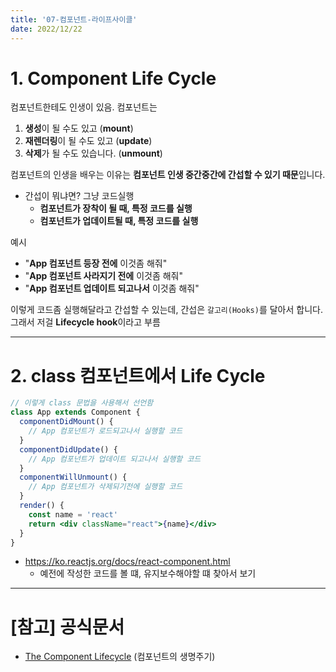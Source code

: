 ```yaml
---
title: '07-컴포넌트-라이프사이클'
date: 2022/12/22
---
```


# 1. Component Life Cycle

컴포넌트한테도 인생이 있음. 컴포넌트는

1. **생성**이 될 수도 있고 (**mount**)
2. **재렌더링**이 될 수도 있고 (**update**)
3. **삭제**가 될 수도 있습니다. (**unmount**)

컴포넌트의 인생을 배우는 이유는 **컴포넌트 인생 중간중간에 간섭할 수 있기 때문**입니다.

- 간섭이 뭐냐면? 그냥 코드실행
  - **컴포넌트가 장착이 될 때, 특정 코드를 실행**
  - **컴포넌트가 업데이트될 때, 특정 코드를 실행**

예시

- "**App 컴포넌트 등장 전에** 이것좀 해줘"
- "**App 컴포넌트 사라지기 전에** 이것좀 해줘"
- "**App 컴포넌트 업데이트 되고나서** 이것좀 해줘"

이렇게 코드좀 실행해달라고 간섭할 수 있는데, 간섭은 `갈고리(Hooks)`를 달아서 합니다.
그래서 저걸 **Lifecycle hook**이라고 부름

---

# 2. class 컴포넌트에서 Life Cycle

```jsx
// 이렇게 class 문법을 사용해서 선언함
class App extends Component {
  componentDidMount() {
    // App 컴포넌트가 로드되고나서 실행할 코드
  }
  componentDidUpdate() {
    // App 컴포넌트가 업데이트 되고나서 실행할 코드
  }
  componentWillUnmount() {
    // App 컴포넌트가 삭제되기전에 실행할 코드
  }
  render() {
    const name = 'react'
    return <div className="react">{name}</div>
  }
}
```

- https://ko.reactjs.org/docs/react-component.html
  - 예전에 작성한 코드를 볼 떄, 유지보수해야할 떄 찾아서 보기

---

# [참고] 공식문서

- [The Component Lifecycle](https://reactjs.org/docs/react-component.html#the-component-lifecycle) (컴포넌트의 생명주기)
